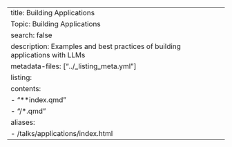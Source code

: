 ---
title: Building Applications
Topic: Building Applications
search: false
description: Examples and best practices of building applications with LLMs
metadata-files: ["../_listing_meta.yml"]
listing:
  contents:
   - "**index.qmd"
   - "/*.qmd"
aliases:
  - /talks/applications/index.html
---